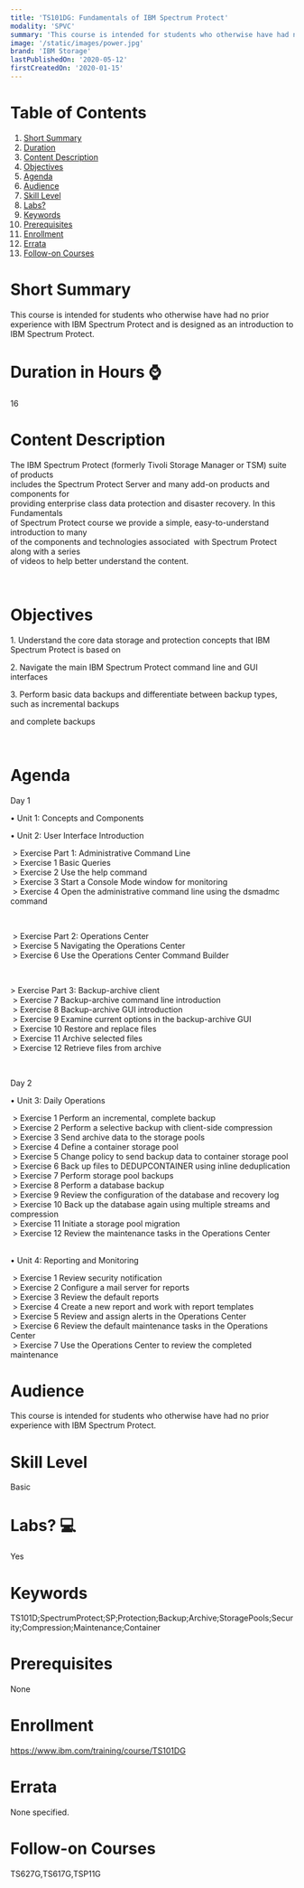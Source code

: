 ```yaml
---
title: 'TS101DG: Fundamentals of IBM Spectrum Protect'
modality: 'SPVC'
summary: 'This course is intended for students who otherwise have had no prior experience with IBM Spectrum Protect and is designed as an introduction to IBM Spectrum Protect.'
image: '/static/images/power.jpg'
brand: 'IBM Storage'
lastPublishedOn: '2020-05-12'
firstCreatedOn: '2020-01-15'
---
```

# Table of Contents
1.  [Short Summary](#short-summary)
2.  [Duration](#duration-in-hours-)
3.  [Content Description](#content-description)
4.  [Objectives](#objectives)
5.  [Agenda](#agenda)
6.  [Audience](#audience)
7.  [Skill Level](#skill-level)
8.  [Labs?](#labs-)
9.  [Keywords](#keywords)
10. [Prerequisites](#prerequisites)
11. [Enrollment](#enrollment)
12. [Errata](#errata)
13. [Follow-on Courses](#follow-on-courses)

# Short Summary
This course is intended for students who otherwise have had no prior experience with IBM Spectrum Protect and is designed as an introduction to IBM Spectrum Protect.

# Duration in Hours ⌚
16

# Content Description
<p>The IBM Spectrum Protect (formerly Tivoli Storage Manager or TSM) suite of products&nbsp;<br/>includes the Spectrum Protect Server and many add-on products and components for&nbsp;<br/>providing enterprise class data protection and disaster recovery. In this Fundamentals&nbsp;<br/>of Spectrum Protect course we provide a simple, easy-to-understand introduction to many&nbsp;<br/>of the components and technologies associated &nbsp;with Spectrum Protect along with a series&nbsp;<br/>of videos to help better understand the content.</p><p>&nbsp;</p>

# Objectives
<p>1. Understand the core data storage and protection concepts that IBM Spectrum Protect is based on</p><p>2. Navigate the main IBM Spectrum Protect command line and GUI interfaces</p><p>3. Perform basic data backups and differentiate between backup types, such as incremental backups&nbsp;</p><p>and complete backups</p><p>&nbsp;</p>

# Agenda
<p>Day 1</p><p>• Unit 1: Concepts and Components</p><p>• Unit 2: User Interface Introduction</p><p>&nbsp;&gt; Exercise Part 1: Administrative Command Line<br/>&nbsp;&gt; Exercise 1 Basic Queries<br/>&nbsp;&gt; Exercise 2 Use the help command<br/>&nbsp;&gt; Exercise 3 Start a Console Mode window for monitoring<br/>&nbsp;&gt; Exercise 4 Open the administrative command line using the dsmadmc command</p><p>&nbsp;</p><p>&nbsp;&gt; Exercise Part 2: Operations Center<br/>&nbsp;&gt; Exercise 5 Navigating the Operations Center<br/>&nbsp;&gt; Exercise 6 Use the Operations Center Command Builder</p><p>&nbsp;</p><p>&gt; Exercise Part 3: Backup-archive client<br/>&nbsp;&gt; Exercise 7 Backup-archive command line introduction<br/>&nbsp;&gt; Exercise 8 Backup-archive GUI introduction<br/>&nbsp;&gt; Exercise 9 Examine current options in the backup-archive GUI<br/>&nbsp;&gt; Exercise 10 Restore and replace files<br/>&nbsp;&gt; Exercise 11 Archive selected files<br/>&nbsp;&gt; Exercise 12 Retrieve files from archive</p><p>&nbsp;</p><p>Day 2</p><p>• Unit 3: Daily Operations</p><p>&nbsp;&gt; Exercise 1 Perform an incremental, complete backup<br/>&nbsp;&gt; Exercise 2 Perform a selective backup with client-side compression&nbsp;<br/>&nbsp;&gt; Exercise 3 Send archive data to the storage pools<br/>&nbsp;&gt; Exercise 4 Define a container storage pool<br/>&nbsp;&gt; Exercise 5 Change policy to send backup data to container storage pool&nbsp;<br/>&nbsp;&gt; Exercise 6 Back up files to DEDUPCONTAINER using inline deduplication&nbsp;<br/>&nbsp;&gt; Exercise 7 Perform storage pool backups&nbsp;<br/>&nbsp;&gt; Exercise 8 Perform a database backup&nbsp;<br/>&nbsp;&gt; Exercise 9 Review the configuration of the database and recovery log<br/>&nbsp;&gt; Exercise 10 Back up the database again using multiple streams and compression&nbsp;<br/>&nbsp;&gt; Exercise 11 Initiate a storage pool migration&nbsp;<br/>&nbsp;&gt; Exercise 12 Review the maintenance tasks in the Operations Center</p><p><br/>• Unit 4: Reporting and Monitoring</p><p>&nbsp;&gt; Exercise 1 Review security notification<br/>&nbsp;&gt; Exercise 2 Configure a mail server for reports<br/>&nbsp;&gt; Exercise 3 Review the default reports<br/>&nbsp;&gt; Exercise 4 Create a new report and work with report templates<br/>&nbsp;&gt; Exercise 5 Review and assign alerts in the Operations Center<br/>&nbsp;&gt; Exercise 6 Review the default maintenance tasks in the Operations Center<br/>&nbsp;&gt; Exercise 7 Use the Operations Center to review the completed maintenance</p>

# Audience
<p>This course is intended for students who otherwise have had no prior experience with IBM Spectrum Protect.</p>

# Skill Level
Basic

# Labs? 💻
Yes

# Keywords
TS101D;SpectrumProtect;SP;Protection;Backup;Archive;StoragePools;Security;Compression;Maintenance;Container

# Prerequisites
<p>None</p>

# Enrollment
https://www.ibm.com/training/course/TS101DG

# Errata
None specified.

# Follow-on Courses
TS627G,TS617G,TSP11G

